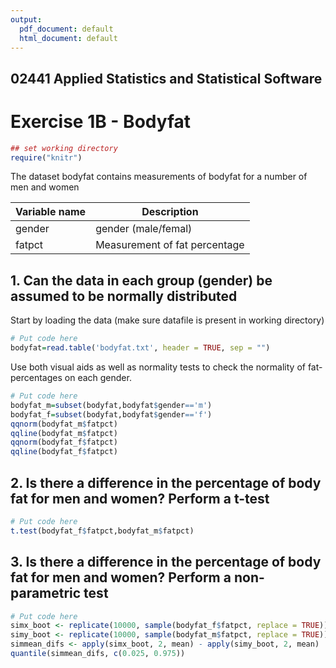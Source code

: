 ---
output:
  pdf_document: default
  html_document: default
---

## 02441 Applied Statistics and Statistical Software 
# Exercise 1B - Bodyfat

```{r "setup", include=FALSE}
## set working directory
require("knitr")
```

The dataset bodyfat contains measurements of bodyfat for a number of men and women 


Variable name | Description
------------- | -------------
gender | gender (male/femal)
fatpct | Measurement of fat percentage


## 1. Can the data in each group (gender) be assumed to be normally distributed

Start by loading the data (make sure datafile is present in working directory)
```{r}
# Put code here
bodyfat=read.table('bodyfat.txt', header = TRUE, sep = "")
```

Use both visual aids as well as normality tests to check the normality of fat-percentages on each gender.
```{r}
# Put code here
bodyfat_m=subset(bodyfat,bodyfat$gender=='m')
bodyfat_f=subset(bodyfat,bodyfat$gender=='f')
qqnorm(bodyfat_m$fatpct)
qqline(bodyfat_m$fatpct)
qqnorm(bodyfat_f$fatpct)
qqline(bodyfat_f$fatpct)
```

## 2. Is there a difference in the percentage of body fat for men and women? Perform a t-test
```{r }
# Put code here
t.test(bodyfat_f$fatpct,bodyfat_m$fatpct)
```

## 3. Is there a difference in the percentage of body fat for men and women? Perform a non-parametric test
```{r}
# Put code here
simx_boot <- replicate(10000, sample(bodyfat_f$fatpct, replace = TRUE))
simy_boot <- replicate(10000, sample(bodyfat_m$fatpct, replace = TRUE))
simmean_difs <- apply(simx_boot, 2, mean) - apply(simy_boot, 2, mean)
quantile(simmean_difs, c(0.025, 0.975))
```

